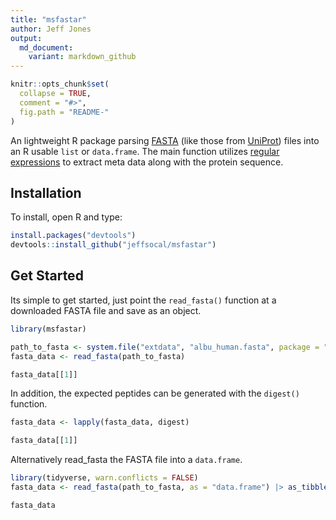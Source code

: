 ```yaml
---
title: "msfastar"
author: Jeff Jones
output:
  md_document:
    variant: markdown_github
---
```


```r
knitr::opts_chunk$set(
  collapse = TRUE,
  comment = "#>",
  fig.path = "README-"
)
```

An lightweight R package parsing [FASTA](https://en.wikipedia.org/wiki/FASTA_format) (like those from [UniProt](https://www.uniprot.org/)) files into an R usable `list` or `data.frame`. The main function utilizes [regular expressions](https://en.wikipedia.org/wiki/Regular_expression) to extract meta data along with the protein sequence.

## Installation

To install, open R and type:

``` r
install.packages("devtools")
devtools::install_github("jeffsocal/msfastar")
```

## Get Started

Its simple to get started, just point the `read_fasta()` function at a downloaded FASTA file and save as an object.

``` r
library(msfastar)

path_to_fasta <- system.file("extdata", "albu_human.fasta", package = "msfastar")
fasta_data <- read_fasta(path_to_fasta)

fasta_data[[1]]
```

In addition, the expected peptides can be generated with the `digest()` function.
``` r
fasta_data <- lapply(fasta_data, digest)

fasta_data[[1]]
```

Alternatively read_fasta the FASTA file into a `data.frame`.
``` r
library(tidyverse, warn.conflicts = FALSE)
fasta_data <- read_fasta(path_to_fasta, as = "data.frame") |> as_tibble()

fasta_data
```
